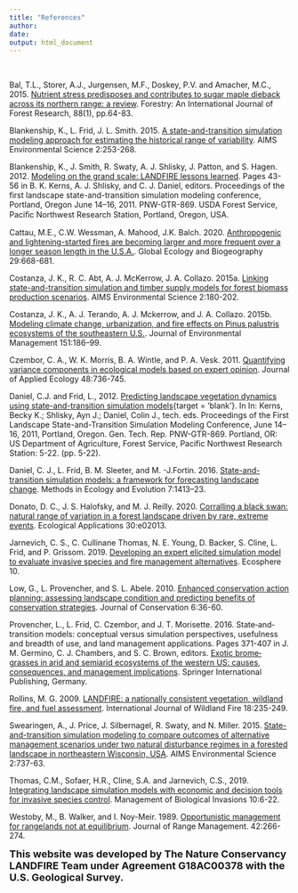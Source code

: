 ```yaml
---
title: "References"
author: 
date: 
output: html_document
---
```


<br>

Bal, T.L., Storer, A.J., Jurgensen, M.F., Doskey, P.V. and Amacher, M.C., 2015. [Nutrient stress predisposes and contributes to sugar maple dieback across its northern range: a review](https://doi.org/10.1093/forestry/cpu051){target='blank'}. Forestry: An International Journal of Forest Research, 88(1), pp.64-83.

Blankenship, K., L. Frid, J. L. Smith. 2015. [A state-and-transition simulation modeling approach for estimating the historical range of variability](https://www.aimspress.com/article/10.3934/environsci.2015.2.253){target='blank'}. AIMS Environmental Science 2:253-268. 

Blankenship, K., J. Smith, R. Swaty, A. J. Shlisky, J. Patton, and S. Hagen. 2012. [Modeling on the grand scale: LANDFIRE lessons learned](https://www.fs.fed.us/pnw/pubs/pnw_gtr869/pnw_gtr869_004.pdf){target='blank'}. Pages 43-56 in B. K. Kerns, A. J. Shlisky, and C. J. Daniel, editors. Proceedings of the first landscape state-and-transition simulation modeling conference, Portland, Oregon June 14–16, 2011. PNW-GTR-869. USDA Forest Service, Paciﬁc Northwest Research Station, Portland, Oregon, USA.

Cattau, M.E., C.W. Wessman, A. Mahood, J.K. Balch. 2020. [Anthropogenic and lightening-started fires are becoming larger and more frequent over a longer season length in the U.S.A.](https://doi.org/10.1111/geb.13058){target='blank'}. Global Ecology and Biogeography 29:668-681.

Costanza, J. K., R. C. Abt, A. J. McKerrow, J. A. Collazo. 2015a. [Linking state-and-transition simulation and timber supply models for forest biomass production scenarios](https://www.aimspress.com/article/10.3934/environsci.2015.2.180){target='blank'}. AIMS Environmental Science 2:180-202.

Costanza, J. K., A. J. Terando, A. J. Mckerrow, and J. A. Collazo. 2015b. [Modeling climate change, urbanization, and fire effects on Pinus palustris ecosystems of the southeastern U.S.](https://www.sciencedirect.com/science/article/pii/S0301479714006112){target='blank'}. Journal of Environmental Management 151:186–99. 

Czembor, C. A., W. K. Morris, B. A. Wintle, and P. A. Vesk. 2011. [Quantifying variance components in ecological models based on expert opinion](https://besjournals.onlinelibrary.wiley.com/doi/full/10.1111/j.1365-2664.2011.01971.x){target='blank'}. Journal of Applied Ecology 48:736-745.

Daniel, C.J. and Frid, L., 2012. [Predicting landscape vegetation dynamics using state-and-transition simulation models](https://www.fs.fed.us/pnw/pubs/pnw_gtr869/pnw_gtr869_002.pdf){target = 'blank'}. In In: Kerns, Becky K.; Shlisky, Ayn J.; Daniel, Colin J., tech. eds. Proceedings of the First Landscape State-and-Transition Simulation Modeling Conference, June 14–16, 2011, Portland, Oregon. Gen. Tech. Rep. PNW-GTR-869. Portland, OR: US Department of Agriculture, Forest Service, Pacific Northwest Research Station: 5-22. (pp. 5-22).

Daniel, C. J., L. Frid, B. M. Sleeter, and M. -J.Fortin. 2016. [State-and-transition simulation models: a framework for forecasting landscape change](https://besjournals.onlinelibrary.wiley.com/doi/full/10.1111/2041-210X.12597){target='blank'}. Methods in Ecology and Evolution 7:1413–23.

Donato, D. C., J. S. Halofsky, and M. J. Reilly. 2020. [Corralling a black swan: natural range of variation in a forest landscape driven by rare, extreme events](https://esajournals.onlinelibrary.wiley.com/doi/full/10.1002/eap.2013){target='blank'}. Ecological Applications 30:e02013.

Jarnevich, C. S., C. Cullinane Thomas, N. E. Young, D. Backer, S. Cline, L. Frid, and P. Grissom. 2019. [Developing an expert elicited simulation model to evaluate invasive species and fire management alternatives](https://esajournals.onlinelibrary.wiley.com/doi/full/10.1002/ecs2.2730){target='blank'}. Ecosphere 10.

Low, G., L. Provencher, and S. L. Abele. 2010. [Enhanced conservation action planning: assessing landscape condition and predicting benefits of conservation strategies](https://www.conservationgateway.org/Documents/Enhanced%20conservation%20action%20planning_assessing%20landscape%20condition.pdf){target='blank'}. Journal of Conservation 6:36-60.

Provencher, L., L. Frid, C. Czembor, and J. T. Morisette. 2016. State‐and‐transition models: conceptual versus simulation perspectives, usefulness and breadth of use, and land management applications. Pages 371-407 in J. M. Germino, C. J. Chambers, and S. C. Brown, editors. [Exotic brome‐grasses in arid and semiarid ecosystems of the western US: causes, consequences, and management implications](https://www.springer.com/gp/book/9783319249285){target='blank'}. Springer International Publishing, Germany.


Rollins, M. G. 2009. [LANDFIRE: a nationally consistent vegetation, wildland fire, and fuel assessment](https://www.publish.csiro.au/wf/WF08088){target='blank'}. International Journal of Wildland Fire 18:235-249.

Swearingen, A., J. Price, J. Silbernagel, R. Swaty, and N. Miller. 2015. [State-and-transition simulation modeling to compare outcomes of alternative management scenarios under two natural disturbance regimes in a forested landscape in northeastern Wisconsin, USA](https://www.aimspress.com/fileOther/PDF/environmental/201503737.pdf){target='blank'}. AIMS Environmental Science 2:737-63.

Thomas, C.M., Sofaer, H.R., Cline, S.A. and Jarnevich, C.S., 2019. [Integrating landscape simulation models with economic and decision tools for invasive species control](https://www.reabic.net/journals/mbi/2019/1/MBI_2019_CullinaneThomas_etal.pdf){target='blank'}. Management of Biological Invasions 10:6-22.

Westoby, M., B. Walker, and I. Noy-Meir. 1989. [Opportunistic management for rangelands not at equilibrium](http://rangelandarchive.ucdavis.edu/files/187350.pdf){target='blank'}. Journal of Range Management. 42:266-274.



 <font size="4"> **This website was developed by The Nature Conservancy LANDFIRE Team under Agreement G18AC00378 with the U.S. Geological Survey.** </font> 
 </center> 